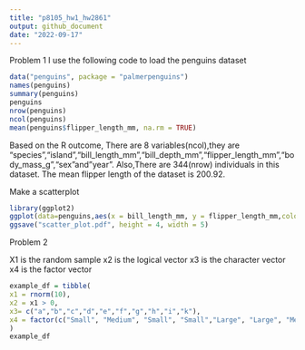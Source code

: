 ```yaml
---
title: "p8105_hw1_hw2861"
output: github_document
date: "2022-09-17"
---
```


Problem 1
I use the following code to load the penguins dataset

```r
data("penguins", package = "palmerpenguins")
names(penguins)
summary(penguins)
penguins
nrow(penguins)
ncol(penguins)
mean(penguins$flipper_length_mm, na.rm = TRUE)
```

Based on the R outcome,
There are 8 variables(ncol),they are 
"species","island","bill_length_mm","bill_depth_mm","flipper_length_mm","body_mass_g","sex"and"year".
Also,There are 344(nrow) individuals in this dataset.
The mean flipper length of the dataset is 200.92.



Make a scatterplot
```r
library(ggplot2)
ggplot(data=penguins,aes(x = bill_length_mm, y = flipper_length_mm,color=species))+ geom_point()
ggsave("scatter_plot.pdf", height = 4, width = 5)
```




Problem 2

X1 is the random sample
x2 is the logical vector
x3 is the character vector
x4 is the factor vector


```r
example_df = tibble(
x1 = rnorm(10),
x2 = x1 > 0,
x3= c("a","b","c","d","e","f","g","h","i","k"),
x4 = factor(c("Small", "Medium", "Small", "Small","Large", "Large", "Medium","Large","Medium","Small"))
)
example_df
```


